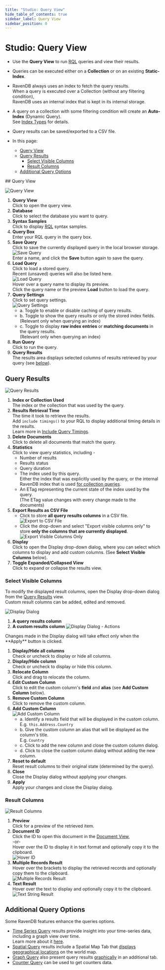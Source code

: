 ```yaml
---
title: "Studio: Query View"
hide_table_of_contents: true
sidebar_label: Query View
sidebar_position: 0
---
```



# Studio: Query View
<Admonition type="note" title="Note">

* Use the **Query View** to run [RQL](../../../client-api/session/querying/what-is-rql.mdx) queries and view their results.  
* Queries can be executed either on a **Collection** or on an existing **Static-Index**.  
* RavenDB always uses an index to fetch the query results.  
  When a query is executed over a Collection (without any filtering condition),  
  RavenDB uses an internal index that is kept in its internal storage.  
* A query on a collection with some filtering condition will create an **Auto-Index** (Dynamic Query).  
  See [Index Types](../../../studio/database/indexes/indexes-overview.mdx#index-types) for details.  
* Query results can be saved/exported to a CSV file.  

* In this page:  
  * [Query View](../../../studio/database/queries/query-view.mdx#query-view)  
  * [Query Results](../../../studio/database/queries/query-view.mdx#query-results)  
      * [Select Visible Columns](../../../studio/database/queries/query-view.mdx#select-visible-columns)  
      * [Result Columns](../../../studio/database/queries/query-view.mdx#result-columns)  
  * [Additional Query Options](../../../studio/database/queries/query-view.mdx#additional-query-options)  

</Admonition>
## Query View

![Query View](./assets/query-view.png)

1. **Query View**  
   Click to open the query view.  
2. **Database**  
   Click to select the database you want to query.  
3. **Syntax Samples**  
   Click to display [RQL](../../../client-api/session/querying/what-is-rql.mdx) syntax samples.  
4. **Query Box**  
   Enter your RQL query in the query box.  
5. **Save Query**  
   Click to save the currently displayed query in the local browser storage.  
   ![Save Query](./assets/query-view-save-query.png)  
   Enter a name, and click the **Save** button again to save the query.  
6. **Load Query**  
   Click to load a stored query.  
   Recent (unsaved) queries will also be listed here.  
   ![Load Query](./assets/query-view-load-query.png)  
   Hover over a query name to display its preview.  
   Click the query name or the preview **Load** button to load the query.  
7. **Query Settings**  
   Click to set query settings.  
   ![Query Settings](./assets/query-view-settings.png)  
     * a. Toggle to enable or disable caching of query results.  
     * b. Toggle to show the query results or only the stored index fields.  
       (Relevant only when querying an index)  
     * c. Toggle to display **raw index entries** or **matching documents** in the query results.  
       (Relevant only when querying an index)  
8. **Run Query**  
   Click to run the query.  
9. **Query Results**  
   The results area displays selected columns of results retrieved by your query (see [below](../../../studio/database/queries/query-view.mdx#query-results)).  


## Query Results

![Query Results](./assets/query-view-query-results.png)

1. **Index or Collection Used**  
   The index or the collection that was used by the query.  
2. **Results Retrieval Time**  
   The time it took to retrieve the results.  
   <Admonition type="note" title="Note">
   Add `include timings()` to your RQL to display additional timing details in the results.  
   Learn more in [Include Query Timings](../../../client-api/session/querying/debugging/query-timings.mdx).  
   </Admonition>
3. **Delete Documents**  
   Click to delete all documents that match the query.  
4. **Statistics**  
   Click to view query statistics, including -  
    * Number of results  
    * Results status  
    * Query duration  
    * The index used by this query.  
      Either the index that was explicitly used by the query, or the internal RavenDB index that is 
      used [for collection queries](../../../client-api/faq/what-is-a-collection.mdx#collection-usages).  
    * An ETag representing the current state of the index used by the query.  
      (The ETag value changes with every change made to the documents)  
5. **Export Results as CSV File**  
    * Click to store **all query results columns** in a CSV file.  
      ![Export to CSV File](./assets/query-view-export-to-csv-file.png)
    * Click the drop-down and select "Export visible columns only" 
      to store **only the columns that are currently displayed**.  
      ![Export Visible Columns Only](./assets/query-view-export-visible-columns-only.png)
6. **Display**  
   Click to open the Display drop-down dialog, where you can select which columns 
   to display and add custom columns. (See **Select Visible Columns** below).
7. **Toggle Expanded/Collapsed View**  
   Click to expand or collapse the results view.  
### Select Visible Columns

To modify the displayed result columns, open the Display drop-down dialog from the [Query Results](../../../studio/database/queries/query-view.mdx#query-results) view.  
Custom result columns can be added, edited and removed.  

![Display Dialog](./assets/query-view-display-dialog.png)

1. **A query results column**
2. **A custom results column**
![Display Dialog - Actions](./assets/query-view-display-dialog-actions.png)

<Admonition type="info" title="Info">
Changes made in the Display dialog will take effect only when the **Apply** button is clicked.  
</Admonition>

1. **Display/Hide all columns**  
   Check or uncheck to display or hide all columns.  
2. **Display/Hide column**  
   Check or uncheck to display or hide this column.  
3. **Relocate Column**  
   Click and drag to relocate the column.  
4. **Edit Custom Column**  
   Click to edit the custom column's **field** and **alias** (see **Add Custom Column** below).  
5. **Remove Custom Column**  
   Click to remove the custom column.  
6. **Add Custom Column**  
   ![Add Custom Column](./assets/query-view-add-custom-column.png)  
    * a. Identify a results field that will be displayed in the custom column.  
      E.g. `this.Address.Country`  
    * b. Give the custom column an alias that will be displayed as the column's title.  
      E.g. `Country`  
    * c. Click to add the new column and close the custom column dialog.  
    * d. Click to close the custom column dialog without adding the new column.  
7. **Reset to default**  
   Reset result columns to their original state (determined by the query).  
8. **Close**  
   Close the Display dialog without applying your changes.  
9. **Apply**  
   Apply your changes and close the Display dialog.  
### Result Columns

![Result Columns](./assets/query-view-result-columns.png)

1. **Preview**  
   Click for a preview of the retrieved item.  
2. **Document ID**  
   Click the ID to open this document in the [Document View](../../../studio/database/documents/document-view.mdx),  
   -or-  
   Hover over the ID to display it in text format and optionally copy it to the clipboard.  
    ![Hover ID](./assets/query-view-ID-column.png)  
3. **Multiple Records Result**  
   Hover over the brackets to display the retrieved records and optionally copy them to the clipboard.  
    ![Multiple Records Result](./assets/query-view-multiple-records-result.png)  
4. **Text Result**  
   Hover over the text to display and optionally copy it to the clipboard.  
    ![Text String Result](./assets/query-view-text-string-result.png)  



## Additional Query Options

Some RavenDB features enhance the queries options.  

* [Time Series Query](../../../document-extensions/timeseries/overview.mdx) results provide insight 
  into your time-series data, including a graph view over time.  
  Learn more about it [here](../../../studio/database/document-extensions/time-series.mdx#querying-time-series).  
* [Spatial Query](../../../studio/database/queries/spatial-queries-map-view.mdx) results include 
  a Spatial Map Tab that [displays geographical locations](../../../studio/database/queries/spatial-queries-map-view.mdx#spatial-map-view) 
  on the world map.  
* [Graph Query](../../../indexes/querying/graph/graph-queries-overview.mdx) also present query results 
  [graphically](../../../indexes/querying/graph/graph-queries-overview.mdx#creating-graph-queries) in an additional tab.  
* [Counter Query](../../../document-extensions/counters/counters-and-other-features.mdx#counters-and-queries) can be used to get counters data.  




